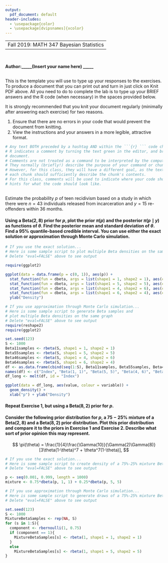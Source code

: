 ```yaml
---
output:
  pdf_document: default
header-includes:
  - \usepackage{color}
  - \usepackage[dvipsnames]{xcolor}
---
```

----
 Fall 2019: MATH 347 Bayesian Statistics
---

```r

```
## \textcolor{RoyalBlue}{Lab 1: Mixture of Beta Priors}
#### Author:_____(Insert your name here) _____

#### \textcolor{Bittersweet}{Total Grade for Lab 1: /15} 
#### \textcolor{Bittersweet}{Comments (optional)} 

## \textcolor{RoyalBlue}{Template for lab report}
\textbf{Instructions:} This is the template you will use to type up your responses to the exercises. To produce a document that you can print out and turn in just click on Knit PDF above. All you need to do to complete the lab is to type up your BRIEF answers and the R code (when necessary) in the spaces provided below. 

It is strongly recommended that you knit your document regularly (minimally after answering each exercise) for two reasons. 

  1. Ensure that there are no errors in your code that would prevent the document from knitting.
  2. View the instructions and your answers in a more legible, attractive format.


```r
# Any text BOTH preceded by a hashtag AND within the ```{r} ``` code chunk is a comment. 
# R indicates a comment by turning the text green in the editor, and brown in the knitted
# document. 
# Comments are not treated as a command to be interpreted by the computer.
# They normally (briefly!) describe the purpose of your command or chunk in plain English.
# However, for this class, they will have a different goal, as the text above and below 
# each chunk should sufficiently describe the chunk's contents.
# For this class, comments will be used to indicate where your code should go, or to give
# hints for what the code should look like.

```

## \textcolor{RoyalBlue}{Mixture of Beta Priors}

Estimate the probability $p$ of teen recidivism based on a study in which there were $n = 43$ individuals released from incarceration and $y = 15$ re-offenders within 36 months.

#### \textcolor{RoyalBlue}{Exercise 1: } Using a $\textrm{Beta}(2,8)$ prior for $p$, plot the prior $\pi(p)$ and the posterior $\pi(p \mid y)$ as functions of $\theta$. Find the posterior mean and standard deviation of $\theta$. Find a $95\%$ quantile-based credible interval. You can use either the exact solution or approximation through Monte Carlo simulation.

```r
# If you use the exact solution...
# Here is some sample script to plot multiple Beta densities on the same graph
# Delete "eval=FALSE" above to see output

require(ggplot2)

ggplot(data = data.frame(p = c(0, 1)), aes(p)) + 
  stat_function(fun = dbeta, args = list(shape1 = 1, shape2 = 1), aes(color = "Beta(1, 1)")) +
  stat_function(fun = dbeta, args = list(shape1 = 5, shape2 = 5), aes(color = "Beta(5, 5)")) + 
  stat_function(fun = dbeta, args = list(shape1 = 4, shape2 = 6), aes(color = "Beta(4, 6)")) +
  stat_function(fun = dbeta, args = list(shape1 = 6, shape2 = 4), aes(color = "Beta(6, 4)")) +
  ylab("Density")
```

```r
# If you use approximation through Monte Carlo simulation...
# Here is some sample script to generate Beta samples and
# plot multiple Beta densities on the same graph
# Delete "eval=FALSE" above to see output
require(reshape2)
require(ggplot2)

set.seed(123)
S <- 1000
Beta11samples <- rbeta(S, shape1 = 1, shape2 = 1)
Beta55samples <- rbeta(S, shape1 = 5, shape2 = 5)
Beta46samples <- rbeta(S, shape1 = 4, shape2 = 6)
Beta64samples <- rbeta(S, shape1 = 6, shape2 = 4)
df <- as.data.frame(cbind(seq(1:S), Beta11samples, Beta55samples, Beta46samples, Beta64samples))
names(df) <- c("Index", "Beta(1, 1)", "Beta(5, 5)", "Beta(4, 6)", "Beta(6, 4)")
df_long <- melt(df, id = "Index")

ggplot(data = df_long, aes(value, colour = variable)) + 
  geom_density() + 
  xlab("p") + ylab("Density")
```
#### \textcolor{Bittersweet}{Grade for Exercise 1: /5} 
#### \textcolor{Bittersweet}{Comments: }


#### \textcolor{RoyalBlue}{Exercise 2: } Repeat Exercise 1, but using a $\textrm{Beta}(8,2)$ prior for $p$.

#### \textcolor{Bittersweet}{Grade for Exercise 2: /5} 
#### \textcolor{Bittersweet}{Comments: }



#### \textcolor{RoyalBlue}{Exercise 3: } Consider the following prior distribution for $p$, a $75-25\%$ mixture of a $\textrm{Beta}(2,8)$ and a $\textrm{Beta}(8,2)$ prior distribution. Plot this prior distribution and compare it to the priors in Exercise 1 and Exercise 2. Describe what sort of prior opinion this may represent.
$$
\pi(\theta) = \frac{1}{4}\frac{\Gamma(10)}{\Gamma(2)\Gamma(8)}[3\theta(1-\theta)^7 + \theta^7(1-\theta)],
$$


```r
# If you use the exact solution...
# Here is some sample script to create density of a 75%-25% mixture Beta prior
# Delete "eval=FALSE" above to see output

p <- seq(0.001, 0.999, length = 1000)
mixture <- 0.75*dbeta(p, 1, 1) + 0.25*dbeta(p, 5, 5)
```

```r
# If you use approximation through Monte Carlo simulation...
# Here is some sample script to generate draws of a 75%-25% mixture Beta prior
# Delete "eval=FALSE" above to see output

set.seed(123)
S <- 1000
MixtureBetaSamples <- rep(NA, S)
for (s in 1:S){
  component <- rbernoulli(1, 0.75)
  if (component == 1){
    MixtureBetaSamples[s] <- rbeta(1, shape1 = 1, shape2 = 1)
  }
  else
    MixtureBetaSamples[s] <- rbeta(1, shape1 = 5, shape2 = 5)
}
```
#### \textcolor{Bittersweet}{Grade for Exercise 3: /5} 
#### \textcolor{Bittersweet}{Comments: }

  
  
  



